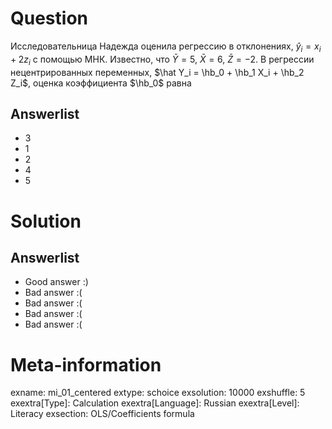 Question
========

Исследовательница Надежда оценила регрессию в отклонениях, $\hat y_i =  x_i + 2 z_i$ с помощью МНК.
Известно, что $\bar Y=5$, $\bar X =6$, $\bar Z=-2$.
В регрессии нецентрированных переменных, $\hat Y_i = \hb_0 + \hb_1 X_i + \hb_2 Z_i$, 
оценка коэффициента $\hb_0$ равна

Answerlist
----------
*  $3$ 
*  $1$
*  $2$ 
*  $4$ 
*  $5$ 

Solution
========

Answerlist
----------
*  Good answer :)
*  Bad answer :(
*  Bad answer :(
*  Bad answer :(
*  Bad answer :(

Meta-information
================
exname: mi_01_centered
extype: schoice
exsolution: 10000
exshuffle: 5
exextra[Type]: Calculation
exextra[Language]: Russian
exextra[Level]: Literacy
exsection: OLS/Coefficients formula
